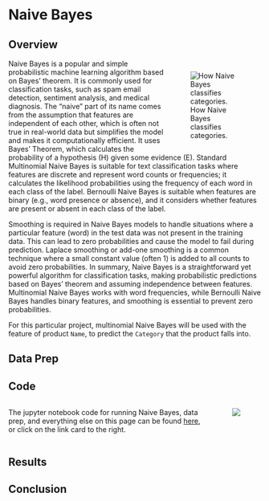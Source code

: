 # Naive Bayes

## Overview

::: {style="width:100%;"}
::: {style="float:right; width:34%; padding:2%"}
![How Naive Bayes classifies categories.](../images/nb.jpg)
:::
:::

Naive Bayes is a popular and simple probabilistic machine learning algorithm based on Bayes' theorem. It is commonly used for classification tasks, such as spam email detection, sentiment analysis, and medical diagnosis. The "naive" part of its name comes from the assumption that features are independent of each other, which is often not true in real-world data but simplifies the model and makes it computationally efficient. It uses Bayes' Theorem, which calculates the probability of a hypothesis (H) given some evidence (E). Standard Multinomial Naive Bayes is suitable for text classification tasks where features are discrete and represent word counts or frequencies; it calculates the likelihood probabilities using the frequency of each word in each class of the label. Bernoulli Naive Bayes is suitable when features are binary (e.g., word presence or absence), and it considers whether features are present or absent in each class of the label.

Smoothing is required in Naive Bayes models to handle situations where a particular feature (word) in the test data was not present in the training data. This can lead to zero probabilities and cause the model to fail during prediction. Laplace smoothing or add-one smoothing is a common technique where a small constant value (often 1) is added to all counts to avoid zero probabilities. In summary, Naive Bayes is a straightforward yet powerful algorithm for classification tasks, making probabilistic predictions based on Bayes' theorem and assuming independence between features. Multinomial Naive Bayes works with word frequencies, while Bernoulli Naive Bayes handles binary features, and smoothing is essential to prevent zero probabilities.

For this particular project, multinomial Naive Bayes will be used with the feature of product `Name`, to predict the `Category` that the product falls into.

## Data Prep

## Code

::: {.columns}
::: {.column}
The jupyter notebook code for running Naive Bayes, data prep, and everything else on this page can be found [here](https://github.com/CUBoulder-DS/CSCI-5622/blob/main/src/Bayes%20DT.ipynb), or click on the link card to the right.
:::

::: {.column width=10%}
<!-- Spacing column -->
:::

::: {.column width=30%}
[![](https://github-link-card.s3.ap-northeast-1.amazonaws.com/CUBoulder-DS/CSCI-5622.png)](https://github.com/CUBoulder-DS/CSCI-5622/blob/main/src/Bayes%20DT.ipynb)
:::
:::

## Results

## Conclusion
